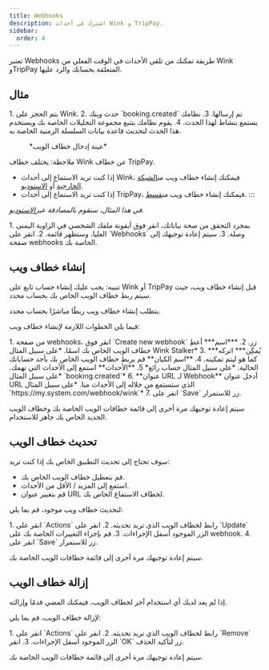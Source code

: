 ```yaml
---
title: Webhooks
description: اشترك في أحداث Wink و TripPay.
sidebar:
  order: 4
---
```


تعتبر Webhooks طريقة تمكنك من تلقي الأحداث في الوقت الفعلي من Wink وTripPay المتعلقة بحسابك والرد عليها.

## مثال

<Steps>
  1. يتم الحجز على Wink.
  2. حدث وينك `booking.created` تم إرسالها.
  3. نظامك يستمع بنشاط لهذا الحدث.
  4. يقوم نظامك بتتبع مجموعة التحليلات الخاصة بك ويستخدم هذا الحدث لتحديث قاعدة بيانات السلسلة الزمنية الخاصة به.
</Steps>


<figure>
  <CloudinaryImage width="350" height="215" resize="scale" quality="best" alt="عينة من خطاف الويب" src="academy/webhook" errorImage="noimage_opaque_nyrtl0.png" />

  <figcaption>*عينة إدخال خطاف الويب*</figcaption>
</figure>


ملاحظة: يختلف خطاف Wink عن خطاف TripPay.

* إذا كنت تريد الاستماع إلى أحداث Wink، فيمكنك إنشاء خطاف ويب من[الشبكة الخارجية](https://extranet.wink.travel) أو [الاستوديو](https://studio.wink.travel).
* إذا كنت تريد الاستماع إلى أحداث TripPay، فيمكنك إنشاء خطاف ويب من[قسط](https://pay.wink.travel).
  :::

*في هذا المثال، سنقوم بالمصادقة عبر[الاستوديو](https://studio.wink.travel).*

<Steps>
  1. بمجرد التحقق من صحة بياناتك، انقر فوق أيقونة ملفك الشخصي في الزاوية اليمنى العليا، وستظهر قائمة.
  2. انقر على `Webhooks` وصلة.
  3. سيتم إعادة توجيهك إلى صفحة webhooks الخاصة بك.
</Steps>


## إنشاء خطاف ويب

تنبيه: يجب عليك إنشاء حساب تابع على Wink أو TripPay قبل إنشاء خطاف ويب، حيث سيتم ربط خطاف الويب الخاص بك بحساب محدد.


يتطلب إنشاء خطاف ويب ربطًا مباشرًا بحساب محدد.

فيما يلي الخطوات اللازمة لإنشاء خطاف ويب:

<Steps>
  1. من صفحة webhooks، انقر فوق `Create new webhook` زر.
  2. ***اسم*** أعطِ خطاف الويب الخاص بك اسمًا. *على سبيل المثال Wink Stalker*
  3. ***يُمكَِن*** اتركه كما هو ليتم تمكينه.
  4. **اسم الكيان** قم بربط خطاف الويب الخاص بك بأحد حساباتك الحالية. *على سبيل المثال حساب رائع*
  5. **الأحداث** استمع إلى الأحداث التي تهمك. *على سبيل المثال `booking.created`*
  6. **عنوان URL لـ Webhook** أدخل عنوان URL الذي ستستمع من خلاله إلى الأحداث منا. *على سبيل المثال `https://my.system.com/webhook/wink`*
  7. انقر على `Save` زر للاستمرار.
</Steps>


سيتم إعادة توجيهك مرة أخرى إلى قائمة خطافات الويب الخاصة بك وخطاف الويب الجديد الخاص بك جاهز للاستخدام.

## تحديث خطاف الويب

سوف تحتاج إلى تحديث التطبيق الخاص بك إذا كنت تريد:

* قم بتعطيل خطاف الويب الخاص بك.
* استمع إلى المزيد / الأقل من الأحداث.
* قم بتغيير عنوان URL لخطاف الاستماع الخاص بك.

لتحديث خطاف ويب موجود، قم بما يلي:

<Steps>
  1. انقر على `Actions` رابط لخطاف الويب الذي تريد تحديثه.
  2. انقر على `Update` الزر الموجود أسفل الإجراءات.
  3. قم بإجراء التغييرات الخاصة بك على webhook.
  4. انقر على `Save` زر للاستمرار.
</Steps>


سيتم إعادة توجيهك مرة أخرى إلى قائمة خطافات الويب الخاصة بك.

## إزالة خطاف الويب

إذا لم يعد لديك أي استخدام آخر لخطاف الويب، فيمكنك المضي قدمًا وإزالته.

لإزالة خطاف الويب، قم بما يلي:

<Steps>
  1. انقر على `Actions` رابط لخطاف الويب الذي تريد تحديثه.
  2. انقر على `Remove` الزر الموجود أسفل الإجراءات.
  3. انقر `OK` زر لتأكيد الحذف.
</Steps>


سيتم إعادة توجيهك مرة أخرى إلى قائمة خطافات الويب الخاصة بك.

